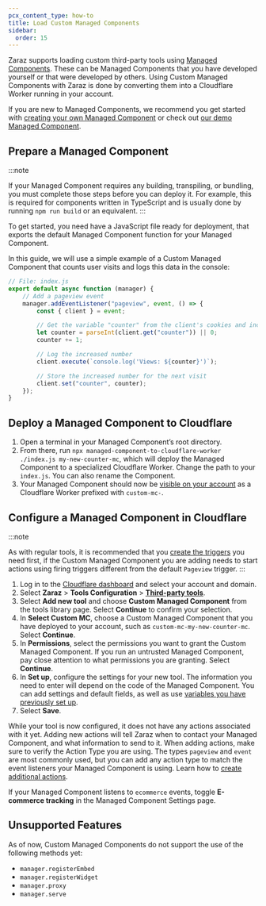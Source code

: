```yaml
---
pcx_content_type: how-to
title: Load Custom Managed Components
sidebar:
  order: 15
---
```


Zaraz supports loading custom third-party tools using [Managed Components](https://managedcomponents.dev/). These can be Managed Components that you have developed yourself or that were developed by others. Using Custom Managed Components with Zaraz is done by converting them into a Cloudflare Worker running in your account.

If you are new to Managed Components, we recommend you get started with [creating your own Managed Component](https://managedcomponents.dev/getting-started/quickstart) or check out [our demo Managed Component](https://github.com/managed-components/demo).

## Prepare a Managed Component

:::note

If your Managed Component requires any building, transpiling, or bundling, you must complete those steps before you can deploy it. For example, this is required for components written in TypeScript and is usually done by running `npm run build` or an equivalent.
:::

To get started, you need have a JavaScript file ready for deployment, that exports the default Managed Component function for your Managed Component.

In this guide, we will use a simple example of a Custom Managed Component that counts user visits and logs this data in the console:

```javascript
// File: index.js
export default async function (manager) {
	// Add a pageview event
	manager.addEventListener("pageview", event, () => {
		const { client } = event;

		// Get the variable "counter" from the client's cookies and increase by 1
		let counter = parseInt(client.get("counter")) || 0;
		counter += 1;

		// Log the increased number
		client.execute(`console.log('Views: ${counter}')`);

		// Store the increased number for the next visit
		client.set("counter", counter);
	});
}
```

## Deploy a Managed Component to Cloudflare

1. Open a terminal in your Managed Component’s root directory.
2. From there, run `npx managed-component-to-cloudflare-worker ./index.js my-new-counter-mc`, which will deploy the Managed Component to a specialized Cloudflare Worker. Change the path to your `index.js`. You can also rename the Component.
3. Your Managed Component should now be [visible on your account](https://dash.cloudflare.com/redirect?account=/workers-and-pages) as a Cloudflare Worker prefixed with `custom-mc-`.

## Configure a Managed Component in Cloudflare

:::note

As with regular tools, it is recommended that you [create the triggers](/zaraz/custom-actions/create-trigger/) you need first, if the Custom Managed Component you are adding needs to start actions using firing triggers different from the default `Pageview` trigger.
:::

1. Log in to the [Cloudflare dashboard](https://dash.cloudflare.com/login) and select your account and domain.
2. Select **Zaraz** > **Tools Configuration** > [**Third-party tools**](https://dash.cloudflare.com/?to=/:account/:zone/zaraz/tools-config/tools/catalog).
3. Select **Add new tool** and choose **Custom Managed Component** from the tools library page. Select **Continue** to confirm your selection.
4. In **Select Custom MC**, choose a Custom Managed Component that you have deployed to your account, such as `custom-mc-my-new-counter-mc`. Select **Continue**.
5. In **Permissions**, select the permissions you want to grant the Custom Managed Component. If you run an untrusted Managed Component, pay close attention to what permissions you are granting. Select **Continue**.
6. In **Set up**, configure the settings for your new tool. The information you need to enter will depend on the code of the Managed Component. You can add settings and default fields, as well as use [variables you have previously set up](/zaraz/custom-actions/create-variables/).
7. Select **Save**.

While your tool is now configured, it does not have any actions associated with it yet. Adding new actions will tell Zaraz when to contact your Managed Component, and what information to send to it. When adding actions, make sure to verify the Action Type you are using. The types `pageview` and `event` are most commonly used, but you can add any action type to match the event listeners your Managed Component is using. Learn how to [create additional actions](/zaraz/custom-actions/).

If your Managed Component listens to `ecommerce` events, toggle **E-commerce tracking** in the Managed Component Settings page.

## Unsupported Features

As of now, Custom Managed Components do not support the use of the following methods yet:

- `manager.registerEmbed`
- `manager.registerWidget`
- `manager.proxy`
- `manager.serve`
